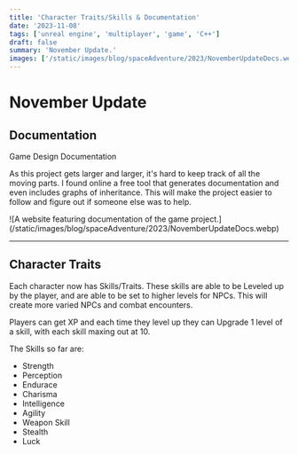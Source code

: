 ```yaml
---
title: 'Character Traits/Skills & Documentation'
date: '2023-11-08'
tags: ['unreal engine', 'multiplayer', 'game', 'C++']
draft: false
summary: 'November Update.'
images: ['/static/images/blog/spaceAdventure/2023/NovemberUpdateDocs.webp']
---
```


# November Update

## Documentation

Game Design Documentation

As this project gets larger and larger, it's hard to keep track of all the moving parts.
I found online a free tool that generates documentation and even includes graphs of inheritance.
This will make the project easier to follow and figure out if someone else was to help.

<div>
  ![A website featuring documentation of the game
  project.](/static/images/blog/spaceAdventure/2023/NovemberUpdateDocs.webp)
</div>

---

## Character Traits

Each character now has Skills/Traits.
These skills are able to be Leveled up by the player, and are able to be set to higher levels for NPCs.
This will create more varied NPCs and combat encounters.

Players can get XP and each time they level up they can Upgrade 1 level of a skill, with each skill maxing out at 10.

The Skills so far are:

- Strength
- Perception
- Endurace
- Charisma
- Intelligence
- Agility
- Weapon Skill
- Stealth
- Luck
